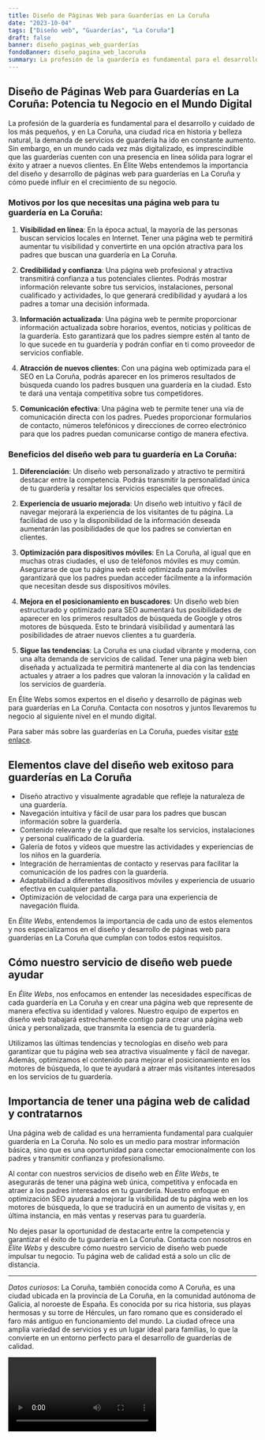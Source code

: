 ```yaml
---
title: Diseño de Páginas Web para Guarderías en La Coruña
date: "2023-10-04"
tags: ["Diseño web", "Guarderías", "La Coruña"]
draft: false
banner: diseño_paginas_web_guarderías
fondoBanner: diseño_pagina_web_lacoruña
summary: La profesión de la guardería es fundamental para el desarrollo y cuidado de los más pequeños, y en La Coruña, una ciudad rica en historia y belleza natural, la demanda de servicios de guardería ha ido en constante aumento. Sin embargo, en un mundo cada vez más digitalizado, es imprescindible que las guarderías cuenten con una presencia en línea sólida para lograr el éxito y atraer a nuevos clientes. En Élite Webs entendemos la importancia del diseño y desarrollo de páginas web para guarderías en La Coruña y cómo puede influir en el crecimiento de su negocio.
---
```



## Diseño de Páginas Web para Guarderías en La Coruña: Potencia tu Negocio en el Mundo Digital

La profesión de la guardería es fundamental para el desarrollo y cuidado de los más pequeños, y en La Coruña, una ciudad rica en historia y belleza natural, la demanda de servicios de guardería ha ido en constante aumento. Sin embargo, en un mundo cada vez más digitalizado, es imprescindible que las guarderías cuenten con una presencia en línea sólida para lograr el éxito y atraer a nuevos clientes. En Élite Webs entendemos la importancia del diseño y desarrollo de páginas web para guarderías en La Coruña y cómo puede influir en el crecimiento de su negocio.

### Motivos por los que necesitas una página web para tu guardería en La Coruña:

1. **Visibilidad en línea**: En la época actual, la mayoría de las personas buscan servicios locales en Internet. Tener una página web te permitirá aumentar tu visibilidad y convertirte en una opción atractiva para los padres que buscan una guardería en La Coruña.

2. **Credibilidad y confianza**: Una página web profesional y atractiva transmitirá confianza a tus potenciales clientes. Podrás mostrar información relevante sobre tus servicios, instalaciones, personal cualificado y actividades, lo que generará credibilidad y ayudará a los padres a tomar una decisión informada.

3. **Información actualizada**: Una página web te permite proporcionar información actualizada sobre horarios, eventos, noticias y políticas de la guardería. Esto garantizará que los padres siempre estén al tanto de lo que sucede en tu guardería y podrán confiar en ti como proveedor de servicios confiable.

4. **Atracción de nuevos clientes**: Con una página web optimizada para el SEO en La Coruña, podrás aparecer en los primeros resultados de búsqueda cuando los padres busquen una guardería en la ciudad. Esto te dará una ventaja competitiva sobre tus competidores.

5. **Comunicación efectiva**: Una página web te permite tener una vía de comunicación directa con los padres. Puedes proporcionar formularios de contacto, números telefónicos y direcciones de correo electrónico para que los padres puedan comunicarse contigo de manera efectiva.

### Beneficios del diseño web para tu guardería en La Coruña:

1. **Diferenciación**: Un diseño web personalizado y atractivo te permitirá destacar entre la competencia. Podrás transmitir la personalidad única de tu guardería y resaltar los servicios especiales que ofreces.

2. **Experiencia de usuario mejorada**: Un diseño web intuitivo y fácil de navegar mejorará la experiencia de los visitantes de tu página. La facilidad de uso y la disponibilidad de la información deseada aumentarán las posibilidades de que los padres se conviertan en clientes.

3. **Optimización para dispositivos móviles**: En La Coruña, al igual que en muchas otras ciudades, el uso de teléfonos móviles es muy común. Asegurarse de que tu página web esté optimizada para móviles garantizará que los padres puedan acceder fácilmente a la información que necesitan desde sus dispositivos móviles.

4. **Mejora en el posicionamiento en buscadores**: Un diseño web bien estructurado y optimizado para SEO aumentará tus posibilidades de aparecer en los primeros resultados de búsqueda de Google y otros motores de búsqueda. Esto te brindará visibilidad y aumentará las posibilidades de atraer nuevos clientes a tu guardería.

5. **Sigue las tendencias**: La Coruña es una ciudad vibrante y moderna, con una alta demanda de servicios de calidad. Tener una página web bien diseñada y actualizada te permitirá mantenerte al día con las tendencias actuales y atraer a los padres que valoran la innovación y la calidad en los servicios de guardería.

En Élite Webs somos expertos en el diseño y desarrollo de páginas web para guarderías en La Coruña. Contacta con nosotros y juntos llevaremos tu negocio al siguiente nivel en el mundo digital.

Para saber más sobre las guarderías en La Coruña, puedes visitar [este enlace](https://www.laopinioncoruna.es/coruna/2019/05/31/aumento-matriculaciones-guarderias-genera-plazas/1402759.html).

<GifSeo />

<Cta />

## Elementos clave del diseño web exitoso para guarderías en La Coruña

- Diseño atractivo y visualmente agradable que refleje la naturaleza de una guardería.
- Navegación intuitiva y fácil de usar para los padres que buscan información sobre la guardería.
- Contenido relevante y de calidad que resalte los servicios, instalaciones y personal cualificado de la guardería.
- Galería de fotos y vídeos que muestre las actividades y experiencias de los niños en la guardería.
- Integración de herramientas de contacto y reservas para facilitar la comunicación de los padres con la guardería.
- Adaptabilidad a diferentes dispositivos móviles y experiencia de usuario efectiva en cualquier pantalla.
- Optimización de velocidad de carga para una experiencia de navegación fluida.

En _Élite Webs_, entendemos la importancia de cada uno de estos elementos y nos especializamos en el diseño y desarrollo de páginas web para guarderías en La Coruña que cumplan con todos estos requisitos.

## Cómo nuestro servicio de diseño web puede ayudar

En _Élite Webs_, nos enfocamos en entender las necesidades específicas de cada guardería en La Coruña y en crear una página web que represente de manera efectiva su identidad y valores. Nuestro equipo de expertos en diseño web trabajará estrechamente contigo para crear una página web única y personalizada, que transmita la esencia de tu guardería.

Utilizamos las últimas tendencias y tecnologías en diseño web para garantizar que tu página web sea atractiva visualmente y fácil de navegar. Además, optimizamos el contenido para mejorar el posicionamiento en los motores de búsqueda, lo que te ayudará a atraer más visitantes interesados en los servicios de tu guardería.

## Importancia de tener una página web de calidad y contratarnos

Una página web de calidad es una herramienta fundamental para cualquier guardería en La Coruña. No solo es un medio para mostrar información básica, sino que es una oportunidad para conectar emocionalmente con los padres y transmitir confianza y profesionalismo.

Al contar con nuestros servicios de diseño web en _Élite Webs_, te asegurarás de tener una página web única, competitiva y enfocada en atraer a los padres interesados en tu guardería. Nuestro enfoque en optimización SEO ayudará a mejorar la visibilidad de tu página web en los motores de búsqueda, lo que se traducirá en un aumento de visitas y, en última instancia, en más ventas y reservas para tu guardería.

No dejes pasar la oportunidad de destacarte entre la competencia y garantizar el éxito de tu guardería en La Coruña. Contacta con nosotros en _Élite Webs_ y descubre cómo nuestro servicio de diseño web puede impulsar tu negocio. Tu página web de calidad está a solo un clic de distancia.

---

_Datos curiosos_: La Coruña, también conocida como A Coruña, es una ciudad ubicada en la provincia de La Coruña, en la comunidad autónoma de Galicia, al noroeste de España. Es conocida por su rica historia, sus playas hermosas y su torre de Hércules, un faro romano que es considerado el faro más antiguo en funcionamiento del mundo. La ciudad ofrece una amplia variedad de servicios y es un lugar ideal para familias, lo que la convierte en un entorno perfecto para el desarrollo de guarderías de calidad.

<Video />

<CtaBot job="Guarderías" city="La Coruña" />

<Gmaps query="La Coruña+españa+maps" />

